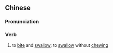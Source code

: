 {{also|龁吞}}
==Chinese==
{{zh-forms|s=龁吞}}

===Pronunciation===
{{zh-pron
|m=hétūn
|c=hat6 tan1
|cat=v
}}

===Verb===
{{zh-verb}}

# {{lb|zh|literary}} to [[bite]] and [[swallow]]; to [[swallow]] without [[chewing]]